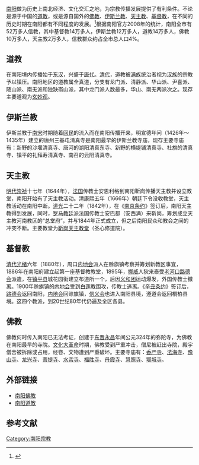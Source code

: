 
[[南阳市|南阳]]做为历史上南北经济、文化交汇之地，为宗教传播发展提供了有利条件。不论是源于中国的[[道教|道教]]，或是源自国外的[[佛教|佛教]]、[[伊斯兰教|伊斯兰教]]、[[天主教|天主教]]、[[基督教|基督教]]，在不同的历史时期在南阳都有不同程度的发展。<ref>{{cite web|url=http://www.nyzj.org/show.asp?newsid=309|title=南阳宗教概况|publisher=南阳宗教文化网|date=2005年4月24日|deadurl=yes|archiveurl=https://web.archive.org/web/20140823065956/http://www.nyzj.org/show.asp?newsid=309|archivedate=2014年8月23日|accessdate=2010年10月15日}}</ref>根据南阳官方2008年的统计，南阳全市有52万多人信教，其中基督教14万多人，伊斯兰教12万多人，道教14万多人，佛教10万多人，天主教2万多人，信教群众约占全市总人口4%。
==道教==
在南阳境内传播始于[[东汉|东汉]]，兴盛于[[唐代|唐代]]。[[清代|清代]]，道教被[[满族|满族]]统治者视为[[汉族|汉族]]的宗教予以镇压。南阳地区的道教属全真道，分支有龙门派、清静派、华山派、尹喜派、随山派、南无派和独缺嵛山派，其中龙门派人数最多，华山、南无两派次之。现存主要道观为[[玄妙观（南阳）|玄妙观]]。

==伊斯兰教==
伊斯兰教于[[南宋|南宋]]时期随着[[回民|回民]]的流入而在南阳传播开来，明宣德年问（1426年～1435年）建立的唐州三基屯清真寺是南阳最早的伊斯兰教寺庙，现存主要寺庙有：新野的沙堰清真寺、唐河的湖阳清真东寺、新野的横堤铺清真寺、社旗的清真寺、镇平的礼拜寿清真寺、南召的云阳清真寺。

==天主教==
[[明代|明代]][[崇祯|崇祯]]十七年（1644年），[[法国|法国]]传教士安恩利格到南阳靳岗传播天主教并设立教堂，南阳开始有了天主教活动。清康熙五年（1666年）朝廷下令没收教堂，天主教活动在南阳中断。[[道光|道光]]二十二年（1842年），在《[[南京条约|南京条约]]》签订后，南阳天主教得到发展，同时，[[罗马教廷|罗马教廷]]派法国传教士安巴都（安西满）来靳岗，筹划成立天主教河南教区的“总堂府”，并与1844年正式成立，但之后南阳民众和教会之间的冲突不断。主要教堂为[[靳岗天主教堂|靳岗天主教堂]]（圣心修道院）。

==基督教==
[[清代|清代]][[光绪|光绪]]六年（1880年），周口[[内地会|内地会]]派人在赊旗镇考察并筹划新教区事宜，1886年在南阳府建立起第一座基督教教堂，1895年，[[挪威|挪威]]人狄来泰受[[老河口|老河口]][[路德会|路德会]]派遣，在[[镇平县|镇平县]]城花园街建立布道所一个，后因[[义和团|义和团]]运动爆发，外国传教士撤离。1900年赊旗镇的[[内地会|内地会]]受到[[白莲教|白莲教]]围攻，传教士逃离。《[[辛丑条约|辛丑条约]]》签订后，[[路德会|路德会]]返回南阳，[[内地会|内地会]]回赊旗镇，[[信义会|信义会]]也进入南阳县境，遵道会返回桐柏县境。这四个教派，到20世纪80年代仍遍及全区各县。

==佛教 ==
佛教何时传入南阳已无法考证，创建于[[东晋|东晋]][[永昌|永昌]]年间公元324年的弥陀寺，为佛教在南阳最早的寺院。[[文化大革命|文化大革命]]时期，佛教受到严重冲击，僧尼被赶出寺院，殿宇僧舍被拆除或占用，经卷、文物遭到严重破坏。主要寺庙有：[[香严寺_(淅川县)|香严寺]]、[[法海寺_(淅川县)|法海寺]]、[[豫山寺|豫山寺]]、[[龙兴寺_(南阳市)|龙兴寺]]、[[菩提寺|菩提寺]]、[[水帘寺|水帘寺]]、[[福胜寺塔|福胜寺]]、[[丹霞寺|丹霞寺]]、[[慧照寺|慧照寺]]、[[鄂城寺|鄂城寺]]。

==外部链接==
*[https://web.archive.org/web/20110102140056/http://www.nyfowh.com/ 南阳佛教]
*[https://web.archive.org/web/20091015050813/http://www.nydjxh.cn/ 南阳道教]

==参考文献==
<div class="references-small">
<references />
</div>

[[Category:南阳宗教|Category:南阳宗教]]